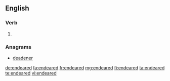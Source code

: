 ==English==

===Verb===
{{head|en}}

# {{en-past of|endear}}

===Anagrams===
* [[deadener#English|deadener]]

[[de:endeared]]
[[fa:endeared]]
[[fr:endeared]]
[[mg:endeared]]
[[fi:endeared]]
[[ta:endeared]]
[[te:endeared]]
[[vi:endeared]]
